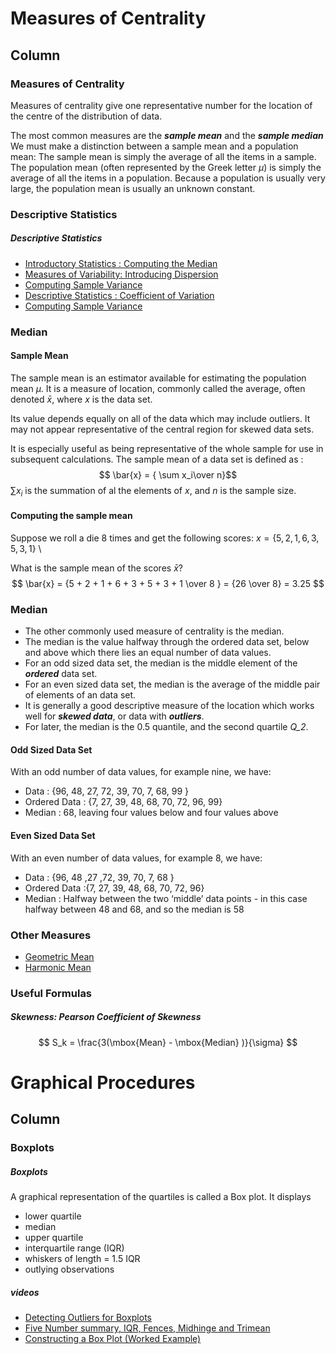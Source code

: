 

Measures of Centrality {data-navmenu="Exploratory Data Analysis"}
==============================================================


Column {.tabset}
----------------------------------

### Measures of Centrality


Measures of centrality give one representative number for the location of the centre of the distribution of data.

The most common measures are the <b><i>sample mean</i></b> and the <b><i> sample median</i></b>
We must make a distinction between a sample mean and a population mean: The sample mean is simply the average of all the items in a sample.  \smallskip The population mean (often represented by the Greek letter $\mu$) is simply the average of all the items in a population. Because a population is usually very large, the population mean is usually an unknown constant.



### Descriptive Statistics

<h5> Descriptive Statistics</h5>

* <a href="https://www.youtube.com/watch?v=d3todQxLegU">Introductory Statistics : Computing the Median</a>
* <a href="https://www.youtube.com/watch?v=qLSUh-tex20">Measures of Variability: Introducing Dispersion</a>
* <a href="https://www.youtube.com/watch?v=hIpn6CO_3bo">Computing Sample Variance</a>
* <a href="https://www.youtube.com/watch?v=ag5AoCEtboI">Descriptive Statistics : Coefficient of Variation</a>
* <a href="https://youtu.be/5F0jSp1bOEU/">	Computing Sample Variance	</a>





### Median
<h4>Sample Mean</h4>


The sample mean is an estimator available for estimating the population mean $\mu$. 
It is a measure of location, commonly called the average, often denoted $\bar{x}$, where $x$ is the data set.

Its value depends equally on all of the data which may include outliers. It may not appear representative of the central region for skewed data sets.

It is especially useful as being representative of the whole sample for use in subsequent calculations.
The sample mean of a data set is defined as :
$$ \bar{x} = { \sum x_i\over n}$$
$\sum x_i$ is the summation of al the elements of $x$, and $n$ is the sample size.


<h4>Computing the sample mean</h4>

Suppose we roll a die 8 times and get the following scores: $x = \{ 5, 2, 1, 6, 3, 5, 3, 1\}$ \\ \bigskip

What is the sample mean of the scores $\bar{x}$?
$$ \bar{x}  = {5 + 2 +  1 +  6 +  3 +  5 +  3 +  1 \over 8 } = {26 \over 8} =  3.25 $$



<h3>Median</h3>


* The other commonly used measure of centrality is the median.
* The median is the value halfway through the ordered data set, below and above which there lies an equal number of data values.
* For an odd sized data set, the median is the middle element of the <b><i>ordered</b></i> data set.
* For an even sized data set, the median is the average of the middle pair of elements of an \t{ordered} data set.
* It is generally a good descriptive measure of the location which works well for <b><i>skewed data</b></i>, or data with <b><i>outliers</b></i>.
* For later, the median is the 0.5 quantile, and the second quartile <i>Q_2</i>.

<h4> Odd Sized Data Set</h4>

With an odd number of data values, for example nine, we have:

* Data : {96, 48, 27, 72, 39, 70, 7, 68, 99 }
* Ordered Data :  {7, 27, 39, 48, 68, 70, 72, 96, 99}
* Median : 68, leaving four values below and four values above

<h4> Even Sized Data Set</h4>
With an even number of data values, for example 8, we have:

* Data : {96, 48 ,27 ,72, 39, 70, 7, 68 }
* Ordered Data :{7, 27, 39, 48, 68, 70, 72, 96}
* Median : Halfway between the two 'middle' data points - in this case halfway between 48 and 68, and so the median is 58

### Other Measures

* <a href="https://www.youtube.com/watch?v=Bz-YwUMk_mk">Geometric Mean </a>
* <a href="https://www.youtube.com/watch?v=F8_5GgSrxE8">Harmonic Mean	</a>


### Useful Formulas


<h5> Skewness: Pearson Coefficient of Skewness </h5>


 $$ S_k = \frac{3(\mbox{Mean} - \mbox{Median} )}{\sigma} $$
 

Graphical Procedures {data-navmenu="Exploratory Data Analysis"}
==============================================================


Column {.tabset}
----------------------------------



### Boxplots

<h5> Boxplots </h5>



A graphical representation of the quartiles is called a Box plot. It displays 

* lower quartile 
* median 
* upper quartile   
* interquartile range (IQR)   
* whiskers of length = 1.5 IQR   
* outlying observations 

<h5> videos </h5>

* <a href="https://www.youtube.com/watch?v=BO2_9sRrUq8">Detecting Outliers for Boxplots</a>
* <a href="https://www.youtube.com/watch?v=U9hEJW7R8qA">Five Number summary, IQR, Fences, Midhinge and Trimean</a>
* <a href="https://www.youtube.com/watch?v=Bac5lN5-y8g">Constructing a Box Plot (Worked Example)</a>


